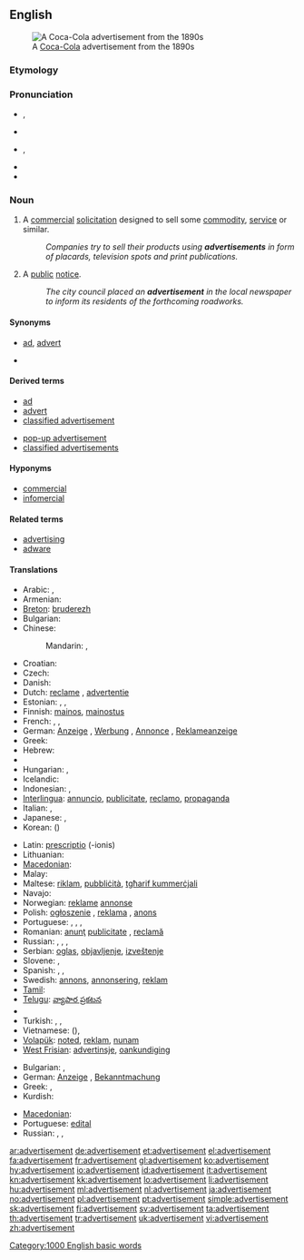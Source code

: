 ==English==
[[Image:Cocacola-5cents-1900 edit1.jpg|thumb|A [[Coca-Cola]] advertisement from the 1890s]]

===Etymology===
{{suffix|advertise|ment}}

===Pronunciation===
* {{a|UK}} {{IPA|/ədˈvɜːtɪsmənt/}}, {{SAMPA|/@d"v3:tIsm@nt/}}
* {{audio|Advertisement.ogg|Audio (UK)}}
* {{a|US}} {{IPA|/ˈædvɚˌtaɪzmənt/}}, {{SAMPA|/{"dv@`%taIzm@nt/}}
* {{audio|en-us-advertisement.ogg|Audio (US)}}
* {{hyphenation|ad|ver|tise|ment}}

===Noun===
{{wikipedia}}
{{en-noun}}

# {{marketing}} A [[commercial]] [[solicitation]] designed to sell some [[commodity]], [[service]] or similar.
#: ''Companies try to sell their products using '''advertisements''' in form of placards, television spots and print publications.''
# A [[public]] [[notice]].
#: ''The city council placed an '''advertisement''' in the local newspaper to inform its residents of the forthcoming roadworks.''

====Synonyms====
* {{sense|commercial solicitation}} [[ad]], [[advert]]
* {{sense|public notice}}

====Derived terms====
{{rel-top|terms derived from advertisement}}
* [[ad]]
* [[advert]]
* [[classified advertisement]]
{{rel-mid}}
* [[pop-up advertisement]]
* [[classified advertisements]]
{{rel-bottom}}

====Hyponyms====
* [[commercial]]
* [[infomercial]]

====Related terms====
* [[advertising]]
* [[adware]]

====Translations====
{{trans-top|commercial solicitation}}
* Arabic: {{t|ar|إيذان|m|tr='idhaan}},  {{t|ar|إعلان|m|tr='i3laan}}
* Armenian: {{t-|hy|գովազդ|tr=govazd}}
* [[Breton]]: [[bruderezh]] {{m}}
* Bulgarian: {{t+|bg|реклама|f}}
* Chinese:
*: Mandarin: {{t-|cmn|廣告|sc=Hani}},  {{t-|cmn|广告|tr=guǎnggào|sc=Hani}}
* Croatian: {{t-|hr|reklama}}
* Czech: {{t-|cs|reklama|f}}
* Danish: {{t-|da|reklame}}
* Dutch: [[reclame]] {{f}} {{m}}, [[advertentie]] {{f}}
* Estonian: {{t-|et|reklaam}}, {{t+|et|propaganda}}, {{t-|et|kuulutus}}
* Finnish: [[mainos]], [[mainostus]]
* French: {{t+|fr|publicité|f}}, {{t+|fr|pub|f}}, {{t+|fr|annonce|f}}
* German: [[Anzeige]] {{f}}, [[Werbung]] {{f}}, [[Annonce]] {{f}}, [[Reklameanzeige]] {{f}}
* Greek: {{t+|el|διαφήμιση|f|tr=diafimisi}}
* Hebrew: {{t|he|פרסומת|f|tr=pirsomet}}
* {{trreq|Hindi}}
* Hungarian: {{t+|hu|hirdetés}}, {{t+|hu|reklám}}
* Icelandic: {{t+|is|auglýsing|f}}
* Indonesian: {{t+|id|iklan|xs=Indonesian}}, {{t-|id|reklame|xs=Indonesian}}
* [[Interlingua]]: [[annuncio]], [[publicitate]], [[reclamo]], [[propaganda]]
* Italian: {{t+|it|annuncio|m}}, {{t-|it|pubblicità|f}}
* Japanese: {{t+|ja|広告|tr=こうこく, kōkoku}},  {{t-|ja|CM|tr=シーエム, shī-emu}}
* Korean: {{t+|ko|광고|tr=gwanggo|sc=Hang}} ({{t+|ko|廣告|sc=Hani}})
{{trans-mid}}
* Latin: [[prescriptio]] {{f}} (-ionis)
* Lithuanian: {{t-|lt|reklama|xs=Lithuanian}}
* [[Macedonian]]: {{t-|mk|реклама|f|tr=rekláma}}
* Malay: {{t-|ms|iklan|xs=Malay}}
* Maltese: [[riklam]], [[pubbliċità]], [[tgħarif kummerċjali]]
* Navajo: {{tø|nv|óʼoolkąąh}}
* Norwegian: [[reklame]] [[annonse]]
* Polish: [[ogłoszenie]] {{n}}, [[reklama]] {{f}}, [[anons]] {{m}}
* Portuguese: {{t+|pt|anúncio|m}}, {{t+|pt|publicidade|f}}, {{t+|pt|reclame|m}}, {{t+|pt|propaganda|f}}
* Romanian: [[anunţ]] {{n}} [[publicitate]] {{f}}, [[reclamă]] {{f}}
* Russian: {{t+|ru|реклама|f|tr=rekláma}},  {{t+|ru|объявление|n|tr=ob”javlénije}},  {{t|ru|анонс|m|tr=anóns}},  {{t|ru|заявление|n|tr=zajavlénije}}
* Serbian: [[oglas]], [[objavljenje]], [[izveštenje]]
* Slovene: {{t+|sl|oglas|m}}, {{t-|sl|reklama|f}}
* Spanish: {{t-|es|anuncio|m}}, {{t+|es|publicidad|f}}, {{t+|es|reclamo|m}}
* Swedish: [[annons]], [[annonsering]], [[reklam]]
* [[Tamil]]: {{t|ta|விளம்பரம்|xs=Tamil}}
* [[Telugu]]: [[వ్యాపార ప్రకటన]]
* {{trreq|Thai}}
* Turkish: {{t+|tr|reklâm}}, {{t+|tr|ilan}}, {{t+|tr|duyuru}}
* Vietnamese: {{t+|vi|quảng cáo|xs=Vietnamese}} ({{t-|vi|廣告|sc=Hani|xs=Vietnamese}}), {{t+|vi|giới thiệu|xs=Vietnamese}}
* [[Volapük]]: [[noted]], [[reklam]], [[nunam]]
* [[West Frisian]]: [[advertinsje]], [[oankundiging]]
{{trans-bottom}}

{{trans-top|public notice}}
* Bulgarian: {{t|bg|обявление}},  {{t|bg|обява}}
* German: [[Anzeige]] {{f}}, [[Bekanntmachung]] {{f}}
* Greek: {{t+|el|διαφήμιση|f|tr=diafimisi}}, {{t+|el|αγγελία|f|tr=agelía}}
* Kurdish: {{ku-Arab|[[بۆزانین]]}}
{{trans-mid}}
* [[Macedonian]]: {{t|mk|оглас|m|tr=óglas}}
* Portuguese: [[edital]] {{m}}
* Russian: {{t+|ru|объявление|n|tr=ob”javlénije}}, {{t|ru|анонс|m|tr=anóns}}, {{t|ru|извещение|n|tr=izveščénije}}
{{trans-bottom}}

[[Category:1000 English basic words]]

[[ar:advertisement]]
[[de:advertisement]]
[[et:advertisement]]
[[el:advertisement]]
[[fa:advertisement]]
[[fr:advertisement]]
[[gl:advertisement]]
[[ko:advertisement]]
[[hy:advertisement]]
[[io:advertisement]]
[[id:advertisement]]
[[it:advertisement]]
[[kn:advertisement]]
[[kk:advertisement]]
[[lo:advertisement]]
[[li:advertisement]]
[[hu:advertisement]]
[[ml:advertisement]]
[[nl:advertisement]]
[[ja:advertisement]]
[[no:advertisement]]
[[pl:advertisement]]
[[pt:advertisement]]
[[simple:advertisement]]
[[sk:advertisement]]
[[fi:advertisement]]
[[sv:advertisement]]
[[ta:advertisement]]
[[th:advertisement]]
[[tr:advertisement]]
[[uk:advertisement]]
[[vi:advertisement]]
[[zh:advertisement]]